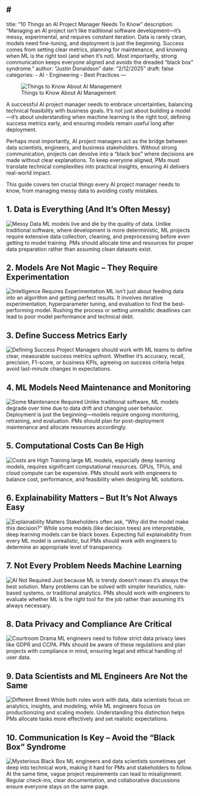 # 
---
title: "10 Things an AI Project Manager Needs To Know"
description: "Managing an AI project isn’t like traditional software development—it’s messy, experimental, and requires constant iteration. Data is rarely clean, models need fine-tuning, and deployment is just the beginning. Success comes from setting clear metrics, planning for maintenance, and knowing when ML is the right tool (and when it’s not). Most importantly, strong communication keeps everyone aligned and avoids the dreaded “black box” syndrome."
author: "Justin Donaldson"
date: "2/12/2025"
draft: false
categories:
  - AI
  - Engineering
  - Best Practices
---

![Things to Know About AI Management](images/omgjjd_norman_rockwell._children_programming_an_AI_af3ffb58-9afe-4038-beed-3babfd6e7005.png){.preview-image}

A successful AI project manager needs to embrace uncertainties, balancing technical feasibility with business goals. It’s not just about building a model—it’s about understanding when machine learning is the right tool, defining success metrics early, and ensuring models remain useful long after deployment.

Perhaps most importantly, AI project managers act as the bridge between data scientists, engineers, and business stakeholders. Without strong communication, projects can devolve into a “black box” where decisions are made without clear explanations. To keep everyone aligned, PMs must translate technical complexities into practical insights, ensuring AI delivers real-world impact.

This guide covers ten crucial things every AI project manager needs to know, from managing messy data to avoiding costly mistakes.

## 1. Data is Everything (And It’s Often Messy)
![Messy Data](images/omgjjd_norman_rockwell._messy_room_and_not_much_time_to_clean_i_199bfde1-85fc-42bc-a48f-443e05f2ba0c.png)
ML models live and die by the quality of data. Unlike traditional software, where development is more deterministic, ML projects require extensive data collection, cleaning, and preprocessing before even getting to model training. PMs should allocate time and resources for proper data preparation rather than assuming clean datasets exist.


## 2. Models Are Not Magic – They Require Experimentation
![Intelligence Requires Experimentation](images/omgjjd_norman_rockwell._Models_are_not_magic._They_require_expe_8c440650-e881-4580-afcc-e7b0a748722c.png)
ML isn’t just about feeding data into an algorithm and getting perfect results. It involves iterative experimentation, hyperparameter tuning, and evaluation to find the best-performing model. Rushing the process or setting unrealistic deadlines can lead to poor model performance and technical debt.


## 3. Define Success Metrics Early
![Defining Success](images/omgjjd_norman_rockwell._multi-ethnic._define_sucess_metrics_ear_00c79b48-3650-4165-8681-7cb7ee60fd54.png)
Project Managers should work with ML teams to define clear, measurable success metrics upfront. Whether it’s accuracy, recall, precision, F1-score, or business KPIs, agreeing on success criteria helps avoid last-minute changes in expectations.


## 4. ML Models Need Maintenance and Monitoring
![Some Maintenance Required](images/omgjjd_norman_rockwell._multi-ethnic._robots_require_maintenanc_68f61ca3-00c0-4f6d-bd8d-648c9b35fa3b.png)
Unlike traditional software, ML models degrade over time due to data drift and changing user behavior. Deployment is just the beginning—models require ongoing monitoring, retraining, and evaluation. PMs should plan for post-deployment maintenance and allocate resources accordingly.

## 5. Computational Costs Can Be High
![Costs are High](images/omgjjd_norman_rockwell._money_problems._04914a25-c5f1-4c36-b52a-3dfe88f50fe2.png)
Training large ML models, especially deep learning models, requires significant computational resources. GPUs, TPUs, and cloud compute can be expensive. PMs should work with engineers to balance cost, performance, and feasibility when designing ML solutions.

## 6. Explainability Matters – But It’s Not Always Easy
![Explainability Matters](images/omgjjd_norman_rockwell._parents_looking_disappointed_at_kids_th_87f1f2b0-7dc2-4ab6-9f52-fdb26600b226.png)
Stakeholders often ask, "Why did the model make this decision?" While some models (like decision trees) are interpretable, deep learning models can be black boxes. Expecting full explainability from every ML model is unrealistic, but PMs should work with engineers to determine an appropriate level of transparency.

## 7. Not Every Problem Needs Machine Learning
![AI Not Required](images/omgjjd_norman_rockwell._multi-ethnic._Not_every_problem_needs_m_664350cd-c96b-4175-a167-7bd4796b353c.png)
Just because ML is trendy doesn’t mean it’s always the best solution. Many problems can be solved with simpler heuristics, rule-based systems, or traditional analytics. PMs should work with engineers to evaluate whether ML is the right tool for the job rather than assuming it’s always necessary.

## 8. Data Privacy and Compliance Are Critical
![Courtroom Drama](images/omgjjd_norman_rockwell._multi-ethnic._children._courtoom_argume_178079bc-979f-4ce9-90f9-f7826db8db42.png)
ML engineers need to follow strict data privacy laws like GDPR and CCPA. PMs should be aware of these regulations and plan projects with compliance in mind, ensuring legal and ethical handling of user data.

## 9. Data Scientists and ML Engineers Are Not the Same
![Different Breed](images/omgjjd_norman_rockwell._data_scientists_and_ML_engineers_are_no_6f4b16c4-d547-47f9-b7a6-3f481e9c79b1.png)
While both roles work with data, data scientists focus on analytics, insights, and modeling, while ML engineers focus on productionizing and scaling models. Understanding this distinction helps PMs allocate tasks more effectively and set realistic expectations.

## 10. Communication Is Key – Avoid the “Black Box” Syndrome
![Mysterious Black Box](images/omgjjd_norman_rockwell._multi-ethnic_workplace._mysterious_blac_32589cdc-96d7-4d32-b1b8-d0ffab14d73c.png)
ML engineers and data scientists sometimes get deep into technical work, making it hard for PMs and stakeholders to follow. At the same time, vague project requirements can lead to misalignment. Regular check-ins, clear documentation, and collaborative discussions ensure everyone stays on the same page.

